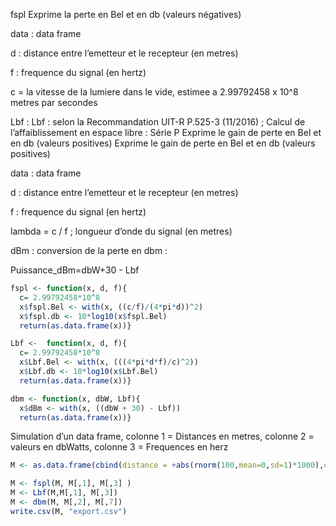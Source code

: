 

fspl
Exprime la perte en Bel et en db (valeurs négatives)

data : data frame

d : distance entre l'emetteur et le recepteur (en metres)

f : frequence du signal (en hertz) 

c = la vitesse de la lumiere dans le vide, estimee a 2.99792458 x 10^8 metres par secondes


Lbf : Lbf : selon la Recommandation UIT-R P.525-3 (11/2016) ; Calcul de l'affaiblissement en espace libre : Série P Exprime le gain de perte en Bel et en db (valeurs positives)
Exprime le gain de perte en Bel et en db (valeurs positives)

data : data frame

d : distance entre l'emetteur et le recepteur (en metres)

f : frequence du signal (en hertz) 

lambda = c / f ; longueur d'onde du signal (en metres)

dBm : conversion de la perte en dbm :

Puissance_dBm=dbW+30 - Lbf

```{r}

fspl <- function(x, d, f){
  c= 2.99792458*10^8
  x$fspl.Bel <- with(x, ((c/f)/(4*pi*d))^2)
  x$fspl.db <- 10*log10(x$fspl.Bel)
  return(as.data.frame(x))}

Lbf <-  function(x, d, f){
  c= 2.99792458*10^8
  x$Lbf.Bel <- with(x, (((4*pi*d*f)/c)^2))
  x$Lbf.db <- 10*log10(x$Lbf.Bel)
  return(as.data.frame(x))}

dbm <- function(x, dbW, Lbf){
  x$dBm <- with(x, ((dbW + 30) - Lbf))
  return(as.data.frame(x))}

```


Simulation d'un data frame, colonne 1 = Distances en metres, colonne 2 = valeurs en dbWatts, colonne 3 = Frequences en herz
```{r}

M <- as.data.frame(cbind(distance = +abs(rnorm(100,mean=0,sd=1)*1000),dbW = abs(rnorm(100, mean = 0, sd = 1)*10), frequence = sample(c(700, 800, 900, 1800, 2600)*10^6, 100, replace = TRUE)))

```


```{r}

M <- fspl(M, M[,1], M[,3] )
M <- Lbf(M,M[,1], M[,3])
M <- dbm(M, M[,2], M[,7])
write.csv(M, "export.csv")

```

